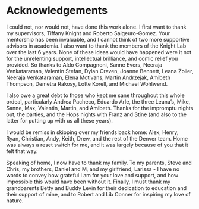 # Acknowledgements

I could not, nor would not, have done this work alone.  I first want to thank my supervisors, Tiffany Knight and Roberto Salgeuro-Gomez. Your mentorship has been invaluable, and I cannot think of two more supportive advisors in academia. I also want to thank the members of the Knight Lab over the last 6 years. None of these ideas would have happened were it not for the unrelenting support, intellectual brilliance, and comic relief you provided. So thanks to Aldo Compagnoni, Sanne Evers, Neeraja Venkataraman, Valentin Stefan, Dylan Craven, Joanne Bennett, Leana Zoller, Neeraja Venkataraman, Elena Motivans, Martin Andrzejak, Amibeth Thompson, Demetra Rakosy, Lotte Korell, and Michael Wohlwend. 

I also owe a great debt to those who kept me sane throughout this whole ordeal, particularly Andrea Pacheco, Eduardo Arle, the three Leana's, Mike, Sanne, Max, Valentin, Martin, and Amibeth. Thanks for the impromptu nights out, the parties, and the Hops nights with Franz and Stine (and also to the latter for putting up with us all these years).
 
I would be remiss in skipping over my friends back home: Alex, Henry, Ryan, Christian, Andy, Keith, Drew, and the rest of the Denver team. Home was always a reset switch for me, and it was largely because of you that it felt that way. 

Speaking of home, I now have to thank my family. To my parents, Steve and Chris, my brothers, Daniel and M, and my girlfriend, Larissa - I have no words to convey how grateful I am for your love and support, and how impossible this would have been without it. Finally, I must thank my grandparents Betty and Buddy Levin for their dedication to education and their support of mine, and to Robert and Lib Conner for inspiring my love of nature. 

\newpage
